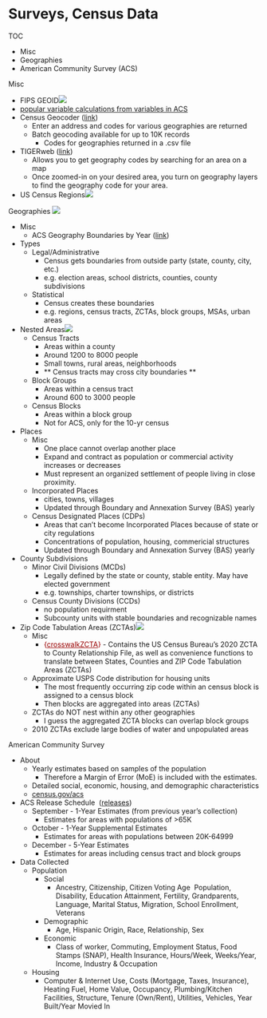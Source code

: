 # Surveys, Census Data

TOC

* Misc
* Geographies
* American Community Survey (ACS)



Misc

* FIPS GEOID![](./_resources/Surveys,_Census_Data.resources/image.png)
* [popular variable calculations from variables in ACS](https://stats.andrewheiss.com/zany-zebra/notebook/acs-data.html)
* Census Geocoder ([link](http://geocoding.geo.census.gov))
	* Enter an address and codes for various geographies are returned
	* Batch geocoding available for up to 10K records
		* Codes for geographies returned in a .csv file
* TIGERweb ([link](http://tigerweb.geo.census.gov/tigerweb))
	* Allows you to get geography codes by searching for an area on a map
	* Once zoomed-in on your desired area, you turn on geography layers to find the geography code for your area.
* US Census Regions![](./_resources/Surveys,_Census_Data.resources/Screenshot (1386).png)




Geographies
![](./_resources/Surveys,_Census_Data.resources/Screenshot (695).png)


* Misc
	* ACS Geography Boundaries by Year ([link](http://census.gov/programs-surveys/acs/geography-acs/geography-boundaries-by-year-html))
* Types
	* Legal/Administrative
		* Census gets boundaries from outside party (state, county, city, etc.)
		* e.g. election areas, school districts, counties, county subdivisions
	* Statistical
		* Census creates these boundaries
		* e.g. regions, census tracts, ZCTAs, block groups, MSAs, urban areas
* Nested Areas![](./_resources/Surveys,_Census_Data.resources/Screenshot (697).png)
	* Census Tracts
		* Areas within a county
		* Around 1200 to 8000 people
		* Small towns, rural areas, neighborhoods
		* \*\* Census tracts may cross city boundaries \*\*
	* Block Groups
		* Areas within a census tract
		* Around 600 to 3000 people
	* Census Blocks
		* Areas within a block group
		* Not for ACS, only for the 10-yr census
* Places
	* Misc
		* One place cannot overlap another place
		* Expand and contract as population or commercial activity increases or decreases
		* Must represent an organized settlement of people living in close proximity.
	* Incorporated Places
		* cities, towns, villages
		* Updated through Boundary and Annexation Survey (BAS) yearly
	* Census Designated Places (CDPs)
		* Areas that can't become Incorporated Places because of state or city regulations
		* Concentrations of population, housing, commericial structures
		* Updated through Boundary and Annexation Survey (BAS) yearly
* County Subdivisions
	* Minor Civil Divisions (MCDs)
		* Legally defined by the state or county, stable entity. May have elected government
		* e.g. townships, charter townships, or districts
	* Census County Divisions (CCDs)
		* no population requirment
		* Subcounty units with stable boundaries and recognizable names
* Zip Code Tabulation Areas (ZCTAs)![](./_resources/Surveys,_Census_Data.resources/Screenshot (696).png)
	* Misc
		* [{]{style='color: #990000'}[crosswalkZCTA](https://cran.r-project.org/web/packages/zctaCrosswalk/index.html){style='color: #990000'}[}]{style='color: #990000'} - Contains the US Census Bureau's 2020 ZCTA to County Relationship File, as well as convenience functions to translate between States, Counties and ZIP Code Tabulation Areas (ZCTAs)
	* Approximate USPS Code distribution for housing units
		* The most frequently occurring zip code within an census block is assigned to a census block
		* Then blocks are aggregated into areas (ZCTAs)
	* ZCTAs do NOT nest within any other geographies
		* I guess the aggregated ZCTA blocks can overlap block groups
	* 2010 ZCTAs exclude large bodies of water and unpopulated areas



American Community Survey

* About
	* Yearly estimates based on samples of the population
		* Therefore a Margin of Error (MoE) is included with the estimates.
	* Detailed social, economic, housing, and demographic characteristics
	* [census.gov/acs](http://census.gov/acs)
* ACS Release Schedule  ([releases](https://census.gov/programs-surveys/acs/news/data-releases.html))
	* September - 1-Year Estimates (from previous year's collection)
		* Estimates for areas with populations of >65K
	* October - 1-Year Supplemental Estimates
		* Estimates for areas with populations between 20K-64999
	* December - 5-Year Estimates
		* Estimates for areas including census tract and block groups
* Data Collected
	* Population
		* Social
			* Ancestry, Citizenship, Citizen Voting Age  Population, Disability, Education Attainment, Fertility, Grandparents, Language, Marital Status, Migration, School Enrollment, Veterans
		* Demographic
			* Age, Hispanic Origin, Race, Relationship, Sex
		* Economic
			* Class of worker, Commuting, Employment Status, Food Stamps (SNAP), Health Insurance, Hours/Week, Weeks/Year, Income, Industry & Occupation
	* Housing
		* Computer & Internet Use, Costs (Mortgage, Taxes, Insurance), Heating Fuel, Home Value, Occupancy, Plumbing/Kitchen Facilities, Structure, Tenure (Own/Rent), Utilities, Vehicles, Year Built/Year Movied In

